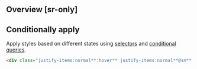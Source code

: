 ## Overview [sr-only]
<Overview/>

## Conditionally apply
Apply styles based on different states using [selectors](/guide/state-selectors) and [conditional queries](/guide/conditional-queries).
```html
<div class="justify-items:normal**:hover** justify-items:normal**@sm** justify-items:normal**@dark** justify-items:normal**@print**">…</div>
```

